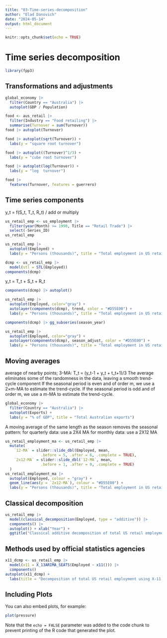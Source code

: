 ```yaml
---
title: "03-Time-series-decomposition"
author: "Elad Danovich"
date: "2024-05-14"
output: html_document
---
```


```r
knitr::opts_chunk$set(echo = TRUE)
```

# Time series decomposition

```r
library(fpp3)
```

## Transformations and adjustments
```r
global_economy |>
  filter(Country == "Australia") |>
  autoplot(GDP / Population)
```
```r
food <- aus_retail |>
  filter(Industry == "Food retailing") |>
  summarise(Turnover = sum(Turnover))
food |> autoplot(Turnover)
```
```r
food |> autoplot(sqrt(Turnover)) + 
  labs(y = "square root turnover")
```
```r
food |> autoplot((Turnover)^1/3) + 
  labs(y = "cube root turnover")
```
```r
food |> autoplot(log(Turnover)) + 
  labs(y = "log  turnover")
```
```r
food |>
  features(Turnover, features = guerrero)
```



## Time series components
y_t = f(S_t, T_t, R_t) / add or multiply
```r
us_retail_emp <- us_employment |>
  filter(year(Month) >= 1990, Title == "Retail Trade") |>
  select(-Series_ID)
us_retail_emp
```
```r
us_retail_emp |>
  autoplot(Employed) +
  labs(y = "Persons (thousands)", title = "Total employment in US retail")
```
```r
dcmp <- us_retail_emp |>
  model(stl = STL(Employed))
components(dcmp)
```
y_t = T_t + S_t + R_t
```r
components(dcmp) |> autoplot()
```
```r
us_retail_emp |>
  autoplot(Employed, color="gray") +
  autolayer(components(dcmp), trend, color = "#D55E00") +
  labs(y = "Persons (thousands)", title = "Total employment in US retail")
```
```r
components(dcmp) |> gg_subseries(season_year)
```
```r
us_retail_emp |>
  autoplot(Employed, color="gray") +
  autolayer(components(dcmp), season_adjust, color = "#D55E00") +
  labs(y = "Persons (thousands)", title = "Total employment in US retail")
```
 
 
 
## Moving averages
average of nearby points; 3-MA: T_t = (y_t-1 + y_t + t_t+1)/3
The average eliminates some of the randomness in the data, leaving a smooth trend-cycle component
If the seasonal period is even and of order m, we use a 2×m-MA to estimate the trend-cycle. If the seasonal period is odd and of order m, we use a m-MA to estimate the trend-cycle. 
```r
global_economy |>
  filter(Country == "Australia") |>
  autoplot(Exports) +
  labs(y = "% of GDP", title = "Total Australian exports")
```
A moving average of the same length as the season removes the seasonal pattern:
for quarterly data: use a 2X4 MA
for monthly data: use a 2X12 MA
```r
us_retail_employment_ma <- us_retail_emp |>
  mutate(
    `12-MA` = slider::slide_dbl(Employed, mean,
                .before = 5, .after = 6, .complete = TRUE),
    `2x12-MA` = slider::slide_dbl(`12-MA`, mean,
                .before = 1, .after = 0, .complete = TRUE)
  )
us_retail_employment_ma |>
  autoplot(Employed, colour = "gray") +
  geom_line(aes(y = `2x12-MA`), colour = "#D55E00") +
  labs(y = "Persons (thousands)", title = "Total employment in US retail")
```




## Classical decomposition
```r
us_retail_emp |>
  model(classical_decomposition(Employed, type = "additive")) |>
  components() |>
  autoplot() + xlab("Year") +
  ggtitle("Classical additive decomposition of total US retail employment")
```




## Methods used by official statistics agencies
```r
x11_dcmp <- us_retail_emp |>
  model(x11 = X_13ARIMA_SEATS(Employed ~ x11())) |>
  components()
autoplot(x11_dcmp) +
  labs(title = "Decomposition of total US retail employment using X-11.")
```













## Including Plots

You can also embed plots, for example:

```r
plot(pressure)
```

Note that the `echo = FALSE` parameter was added to the code chunk to prevent printing of the R code that generated the plot.
